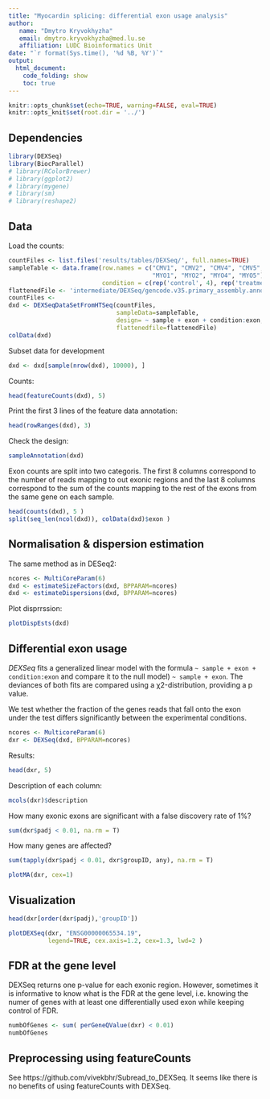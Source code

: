```yaml
---
title: "Myocardin splicing: differential exon usage analysis"
author:
   name: "Dmytro Kryvokhyzha"
   email: dmytro.kryvokhyzha@med.lu.se
   affiliation: LUDC Bioinformatics Unit
date: "`r format(Sys.time(), '%d %B, %Y')`"
output:
  html_document:    
    code_folding: show
    toc: true
---
```

    
```r
knitr::opts_chunk$set(echo=TRUE, warning=FALSE, eval=TRUE)
knitr::opts_knit$set(root.dir = '../')
```

## Dependencies

```r
library(DEXSeq)
library(BiocParallel)
# library(RColorBrewer)
# library(ggplot2)
# library(mygene)
# library(sm)
# library(reshape2)
```

## Data

Load the counts:

```r
countFiles <- list.files('results/tables/DEXSeq/', full.names=TRUE)
sampleTable <- data.frame(row.names = c("CMV1", "CMV2", "CMV4", "CMV5",
                                        "MYO1", "MYO2", "MYO4", "MYO5"),
                          condition = c(rep('control', 4), rep('treatment', 4)))
flattenedFile <- 'intermediate/DEXSeq/gencode.v35.primary_assembly.annotation.DEXSeq.gtf'
countFiles <- 
dxd <- DEXSeqDataSetFromHTSeq(countFiles,
                              sampleData=sampleTable,
                              design= ~ sample + exon + condition:exon,
                              flattenedfile=flattenedFile)
colData(dxd)
```

Subset data for development
```r
dxd <- dxd[sample(nrow(dxd), 10000), ]
```


Counts:

```r
head(featureCounts(dxd), 5)
```

Print the first 3 lines of the feature data annotation:

```r
head(rowRanges(dxd), 3)
```

Check the design:

```r
sampleAnnotation(dxd)
```


Exon counts are split into two categoris. 
The first 8 columns correspond to the number of reads mapping to 
out exonic regions and the last 8 columns correspond to the sum of the counts 
mapping to the rest of the exons from the same gene on each sample.

```r
head(counts(dxd), 5 )
split(seq_len(ncol(dxd)), colData(dxd)$exon )
```


## Normalisation & dispersion estimation

The same method as in DESeq2:

```r
ncores <- MultiCoreParam(6)
dxd <- estimateSizeFactors(dxd, BPPARAM=ncores)
dxd <- estimateDispersions(dxd, BPPARAM=ncores)
```

Plot disprrssion:

```r
plotDispEsts(dxd)
```

## Differential exon usage

*DEXSeq* fits a generalized linear model with the formula 
`~ sample + exon + condition:exon` and compare it to the null model) `~ sample + exon`.
The deviances of both fits are compared using a χ2-distribution, providing a p value.

We test whether the fraction of the genes reads that fall onto the exon under the test 
differs significantly between the experimental conditions.

```r
ncores <- MulticoreParam(6)
dxr <- DEXSeq(dxd, BPPARAM=ncores)
```

Results:

```r
head(dxr, 5)
```

Description of each column:

```r
mcols(dxr)$description
```

How many exonic exons are significant with a false discovery rate of 1%?

```r
sum(dxr$padj < 0.01, na.rm = T)
```

How many genes are affected?

```r
sum(tapply(dxr$padj < 0.01, dxr$groupID, any), na.rm = T)
```

```r
plotMA(dxr, cex=1)
```

## Visualization

```r
head(dxr[order(dxr$padj),'groupID'])
```

```r
plotDEXSeq(dxr, "ENSG00000065534.19",
           legend=TRUE, cex.axis=1.2, cex=1.3, lwd=2 )
```

## FDR at the gene level

DEXSeq returns one p-value for each exonic region.
However, sometimes it is informative to know what is the FDR at the gene level,
i.e. knowing the numer of genes with at least one differentially used exon
while keeping control of FDR.

```r
numbOfGenes <- sum( perGeneQValue(dxr) < 0.01)
numbOfGenes
```

## Preprocessing using featureCounts

See https://github.com/vivekbhr/Subread_to_DEXSeq. It seems like there is no benefits
of using featureCounts with DEXSeq.
